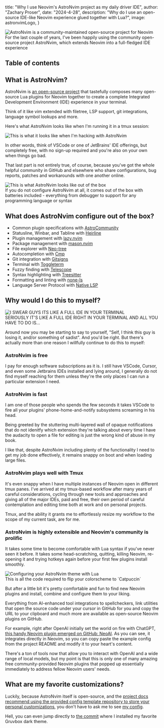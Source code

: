 


 title: "Why I use Neovim's AstroNvim project as my daily driver IDE",
 author: "Zachary Proser",
 date: "2024-4-28",
 description: "Why do I use an open-source IDE-like Neovim experience glued together with Lua?",
 image: astronvimLogo,
} 


<Image src={metadata.image} alt="AstroNvim is a community-maintained open-source project for Neovim" />
<figcaption>For the last couple of years, I've been happily using the community open-source project AstroNvim, which extends Neovim into a full-fledged IDE experience</figcaption>

## Table of contents

## What is AstroNvim?  

AstroNvim is [an open-source project](https://github.com/AstroNvim/AstroNvim) that tastefully composes 
many open-source Lua plugins for Neovim together to create a complete Integrated Development Environment (IDE) experience
in your terminal. 

Think of it like vim extended with filetree, LSP support, git integrations, language symbol lookups and more.

Here's what AstroNvim looks like when I'm running it in a tmux session:

<Image src={astronvimLive} alt="This is what it looks like when I'm hacking with AstroNvim" />

In other words, think of VSCode or one of JetBrains' IDE offerings, but completely free, with no sign-up required and you're also 
on your own when things go bad. 

That last part is not entirely true, of course, because you've got the whole helpful community in GitHub and elsewhere who share configurations, bug reports, patches and workarounds 
with one another online.

<Image src={astronvim3Columns} alt="This is what AstroNvim looks like out of the box" />
<figcaption>If you do not configure AstroNvim at all, it comes out of the box with batteries included - everything from debugger to support for any programming language or syntax</figcaption>

## What does AstroNvim configure out of the box?

- Common plugin specifications with [AstroCommunity](https://github.com/AstroNvim/astrocommunity)
- Statusline, Winbar, and Tabline with [Heirline](https://github.com/rebelot/heirline.nvim)
- Plugin management with [lazy.nvim](https://github.com/folke/lazy.nvim)
- Package management with [mason.nvim](https://github.com/williamboman/mason.nvim)
- File explorer with [Neo-tree](https://github.com/nvim-neo-tree/neo-tree.nvim)
- Autocompletion with [Cmp](https://github.com/hrsh7th/nvim-cmp)
- Git integration with [Gitsigns](https://github.com/lewis6991/gitsigns.nvim)
- Terminal with [Toggleterm](https://github.com/akinsho/toggleterm.nvim)
- Fuzzy finding with [Telescope](https://github.com/nvim-telescope/telescope.nvim)
- Syntax highlighting with [Treesitter](https://github.com/nvim-treesitter/nvim-treesitter)
- Formatting and linting with [none-ls](https://github.com/nvimtools/none-ls.nvim)
- Language Server Protocol with [Native LSP](https://github.com/neovim/nvim-lspconfig)

## Why would I do this to myself? 

<Image src={itsAnIDE} alt="I SWEAR GUYS ITS LIKE A FULL IDE IN YOUR TERMINAL" />
<figcaption>SERIOUSLY IT'S LIKE A FULL IDE RIGHT IN YOUR TERMINAL AND ALL YOU HAVE TO DO IS...</figcaption>

Around now you may be starting to say to yourself, "Self, I think this guy is losing it, and/or something of sadist". And you'd be right. But there's actually more than one reason 
I willfully continue to do this to myself: 

### AstroNvim is free

I pay for enough software subscriptions as it is.  I still have VSCode, Cursor, and even some Jetbrains IDEs installed and lying around, I generally do not find myself reaching for them 
unless they're the only places I can run a particular extension I need.

### AstroNvim is fast 

I am one of those people who spends the few seconds it takes VSCode to fire all your plugins' phone-home-and-notify subsystems screaming in his head. 

Being greeted by the stuttering multi-layered wall of opaque notifications that do not idenitfy which extension they're talking about every time I have the audacity to open a file for editing is just the wrong kind of abuse in my book.

I like that, despite AstroNvim including plenty of the functionality I need to get my job done effectively, it remains snappy on boot and when loading large files. 

### AstroNvim plays well with Tmux

It's even snappy when I have multiple instances of Neovim open in different tmux panes. I've arrived at my tmux-based workflow after many years of careful considerations, cycling through new tools and approaches and giving 
all of the major IDEs, paid and free, their own period of careful contemplation and editing time both at work and on personal projects. 

Tmux, and the ability it grants me to effortlessly resize my workflow to the scope of my current task, are for me.

### AstroNvim is highly extensible and Neovim's community is prolific

It takes some time to become comfortable with Lua syntax if you've never seen it before. It takes some head-scratching, quitting, killing Neovim, re-opening it and trying hotkeys again before your first few 
plugins install smoothly. 

<Image src={luaConfig} alt="Configuring your AstroNvim theme with Lua" />
<figcaption>This is all the code required to flip your colorscheme to `Catpuccin`</figcaption>

But after a little bit it's pretty comfortable and fun to find new Neovim plugins and install, combine and configure them to your liking. 

Everything from AI-enhanced tool integrations to spellcheckers, link utilities that 
open the source code under your cursor in GitHub for you and copy the URL to your clipboard and much more are available as open-source Neovim plugins on GitHub.

For example, right after OpenAI initially set the world on fire with ChatGPT, [this handy Neovim plugin emerged on GitHub: NeoAI](https://github.com/bryley/neoai). As you can see, it integrates directly in Neovim, so you can 
copy paste the example config from the project README and modify it to your heart's content.

There's a ton of tools now that allow you to interact with OpenAI and a wide range of local models, but my point is that this is only one of many amazing free community-provided 
Neovim plugins that popped up essentially immediately to address fellow Neovim users' needs.

## What are my favorite customizations? 

Luckily, because AstroNvim itself is open-source, and the [project docs recommend using the provided config template repository to store your personal customizations](https://docs.astronvim.com/configuration/manage_user_config/), you don't have to ask me
to see [my config](https://github.com/zackproser/astronvim_config). 

Hell, you can even jump directly to [the commit](https://github.com/zackproser/astronvim_config/commit/ec850dd06fae803219f786c3ab1099bb8645c731) where I installed my favorite Gruvbox dark theme.

